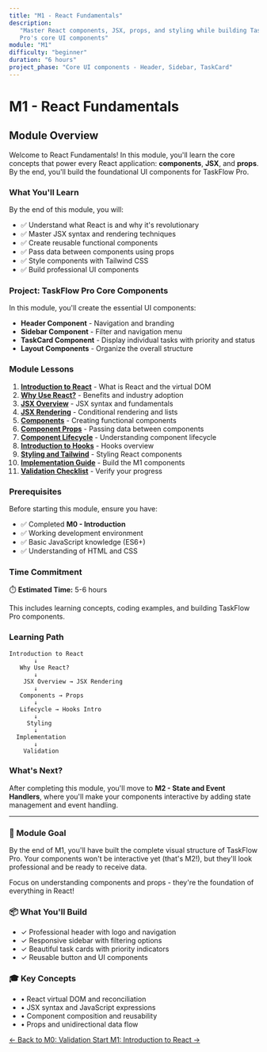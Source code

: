 ```yaml
---
title: "M1 - React Fundamentals"
description:
   "Master React components, JSX, props, and styling while building TaskFlow
   Pro's core UI components"
module: "M1"
difficulty: "beginner"
duration: "6 hours"
project_phase: "Core UI components - Header, Sidebar, TaskCard"
---
```


# M1 - React Fundamentals

## Module Overview

Welcome to React Fundamentals! In this module, you'll learn the core concepts
that power every React application: **components**, **JSX**, and **props**. By
the end, you'll build the foundational UI components for TaskFlow Pro.

### What You'll Learn

By the end of this module, you will:

-  ✅ Understand what React is and why it's revolutionary
-  ✅ Master JSX syntax and rendering techniques
-  ✅ Create reusable functional components
-  ✅ Pass data between components using props
-  ✅ Style components with Tailwind CSS
-  ✅ Build professional UI components

### Project: TaskFlow Pro Core Components

In this module, you'll create the essential UI components:

-  **Header Component** - Navigation and branding
-  **Sidebar Component** - Filter and navigation menu
-  **TaskCard Component** - Display individual tasks with priority and status
-  **Layout Components** - Organize the overall structure

### Module Lessons

1. **[Introduction to React](/docs/react/m1/intro-react)** - What is React and
   the virtual DOM
2. **[Why Use React?](/docs/react/m1/why-react)** - Benefits and industry
   adoption
3. **[JSX Overview](/docs/react/m1/jsx-overview)** - JSX syntax and fundamentals
4. **[JSX Rendering](/docs/react/m1/jsx-rendering)** - Conditional rendering and
   lists
5. **[Components](/docs/react/m1/components)** - Creating functional components
6. **[Component Props](/docs/react/m1/props)** - Passing data between components
7. **[Component Lifecycle](/docs/react/m1/lifecycle)** - Understanding component
   lifecycle
8. **[Introduction to Hooks](/docs/react/m1/hooks-intro)** - Hooks overview
9. **[Styling and Tailwind](/docs/react/m1/styling)** - Styling React components
10.   **[Implementation Guide](/docs/react/m1/implementation)** - Build the M1
      components
11.   **[Validation Checklist](/docs/react/m1/validation)** - Verify your
      progress

### Prerequisites

Before starting this module, ensure you have:

-  ✅ Completed **M0 - Introduction**
-  ✅ Working development environment
-  ✅ Basic JavaScript knowledge (ES6+)
-  ✅ Understanding of HTML and CSS

### Time Commitment

⏱️ **Estimated Time:** 5-6 hours

This includes learning concepts, coding examples, and building TaskFlow Pro
components.

### Learning Path

```
Introduction to React
       ↓
   Why Use React?
       ↓
    JSX Overview → JSX Rendering
       ↓
   Components → Props
       ↓
   Lifecycle → Hooks Intro
       ↓
     Styling
       ↓
  Implementation
       ↓
    Validation
```

### What's Next?

After completing this module, you'll move to **M2 - State and Event Handlers**,
where you'll make your components interactive by adding state management and
event handling.

---

<div className='bg-gradient-to-r from-cyan-500 to-blue-500 text-white p-6 rounded-lg my-8'>
   <h3 className='text-xl font-bold mb-3'>🎯 Module Goal</h3>
   <p className='mb-4'>
      By the end of M1, you'll have built the complete visual structure of
      TaskFlow Pro. Your components won't be interactive yet (that's M2!), but
      they'll look professional and be ready to receive data.
   </p>
   <p className='font-medium'>
      Focus on understanding components and props - they're the foundation of
      everything in React!
   </p>
</div>

<div className="grid grid-cols-1 md:grid-cols-2 gap-6 my-8">
  <div className="bg-blue-50 border border-blue-200 rounded-lg p-6">
    <h3 className="text-lg font-semibold text-blue-900 mb-3">📦 What You'll Build</h3>
    <ul className="space-y-2 text-blue-800">
      <li className="flex items-start">
        <span className="mr-2">✓</span>
        <span>Professional header with logo and navigation</span>
      </li>
      <li className="flex items-start">
        <span className="mr-2">✓</span>
        <span>Responsive sidebar with filtering options</span>
      </li>
      <li className="flex items-start">
        <span className="mr-2">✓</span>
        <span>Beautiful task cards with priority indicators</span>
      </li>
      <li className="flex items-start">
        <span className="mr-2">✓</span>
        <span>Reusable button and UI components</span>
      </li>
    </ul>
  </div>

  <div className="bg-purple-50 border border-purple-200 rounded-lg p-6">
    <h3 className="text-lg font-semibold text-purple-900 mb-3">🎓 Key Concepts</h3>
    <ul className="space-y-2 text-purple-800">
      <li className="flex items-start">
        <span className="mr-2">•</span>
        <span>React virtual DOM and reconciliation</span>
      </li>
      <li className="flex items-start">
        <span className="mr-2">•</span>
        <span>JSX syntax and JavaScript expressions</span>
      </li>
      <li className="flex items-start">
        <span className="mr-2">•</span>
        <span>Component composition and reusability</span>
      </li>
      <li className="flex items-start">
        <span className="mr-2">•</span>
        <span>Props and unidirectional data flow</span>
      </li>
    </ul>
  </div>
</div>

<div className='mt-8 flex justify-between items-center'>
   <a
      href='/docs/react/m0/validation'
      className='text-blue-600 hover:text-blue-800 font-medium'
   >
      ← Back to M0: Validation
   </a>
   <a
      href='/docs/react/m1/intro-react'
      className='bg-blue-600 text-white px-6 py-3 rounded-lg hover:bg-blue-700 font-medium inline-flex items-center'
   >
      Start M1: Introduction to React →
   </a>
</div>
